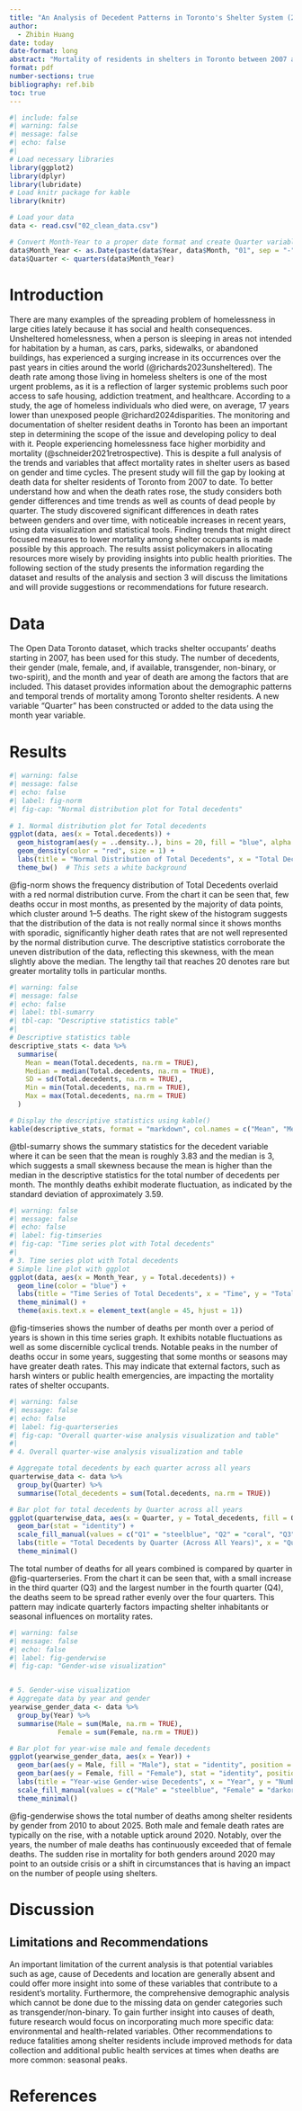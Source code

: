 ```yaml
---
title: "An Analysis of Decedent Patterns in Toronto's Shelter System (2007-2024)"
author: 
  - Zhibin Huang
date: today
date-format: long
abstract: "Mortality of residents in shelters in Toronto between 2007 and 2025 is analyzed to detect outstanding time trends as well as differences by gender. The data shows a significant increase in deaths, peaking around 2020, mainly among male residents of shelters. Seasonal fluctuations in the mortality rates suggest that variations may be due to extrinsic factors, like heat waves or public health events. Since most life-ending situations in shelters occur at the highest risk, this research focuses on the urgency of targeted interventions and health care improvement to reduce shelter residents' fatality rate during high-risk periods."
format: pdf
number-sections: true
bibliography: ref.bib
toc: true
---
```


```r
#| include: false
#| warning: false
#| message: false
#| echo: false
#| 
# Load necessary libraries
library(ggplot2)
library(dplyr)
library(lubridate)
# Load knitr package for kable
library(knitr)

# Load your data
data <- read.csv("02_clean_data.csv")

# Convert Month-Year to a proper date format and create Quarter variable
data$Month_Year <- as.Date(paste(data$Year, data$Month, "01", sep = "-"), "%Y-%b-%d")
data$Quarter <- quarters(data$Month_Year)
```



# Introduction

There are many examples of the spreading problem of homelessness in large cities lately because it has social and health consequences. Unsheltered homelessness, when a person is sleeping in areas not intended for habitation by a human, as cars, parks, sidewalks, or abandoned buildings, has experienced a surging increase in its occurrences over the past years in cities around the world (@richards2023unsheltered). The death rate among those living in homeless shelters is one of the most urgent problems, as it is a reflection of larger systemic problems such poor access to safe housing, addiction treatment, and healthcare. According to a study, the age of homeless individuals who died were, on average, 17 years lower than unexposed people @richard2024disparities. The monitoring and documentation of shelter resident deaths in Toronto has been an important step in determining the scope of the issue and developing policy to deal with it. People experiencing homelessness face higher morbidity and mortality (@schneider2021retrospective). This is despite a full analysis of the trends and variables that affect mortality rates in shelter users as based on gender and time cycles.
The present study will fill the gap by looking at death data for shelter residents of Toronto from 2007 to date. To better understand how and when the death rates rose, the study considers both gender differences and time trends as well as counts of dead people by quarter. The study discovered significant differences in death rates between genders and over time, with noticeable increases in recent years, using data visualization and statistical tools. Finding trends that might direct focused measures to lower mortality among shelter occupants is made possible by this approach. The results assist policymakers in allocating resources more wisely by providing insights into public health priorities.
The following section of the study presents the information regarding the dataset and results of the analysis and section 3 will discuss the limitations and will provide suggestions or recommendations for future research.

# Data

The Open Data Toronto dataset, which tracks shelter occupants' deaths starting in 2007, has been used for this study. The number of decedents, their gender (male, female, and, if available, transgender, non-binary, or two-spirit), and the month and year of death are among the factors that are included. This dataset provides information about the demographic patterns and temporal trends of mortality among Toronto shelter residents. A new variable "Quarter" has been constructed or added to the data using the month year variable.

# Results

```r
#| warning: false
#| message: false
#| echo: false
#| label: fig-norm
#| fig-cap: "Normal distribution plot for Total decedents"
 
# 1. Normal distribution plot for Total decedents
ggplot(data, aes(x = Total.decedents)) +
  geom_histogram(aes(y = ..density..), bins = 20, fill = "blue", alpha = 0.6) +
  geom_density(color = "red", size = 1) +
  labs(title = "Normal Distribution of Total Decedents", x = "Total Decedents", y = "Density") +
  theme_bw()  # This sets a white background

```


@fig-norm shows the frequency distribution of Total Decedents overlaid with a red normal distribution curve. From the chart it can be seen that, few deaths occur in most months, as presented by the majority of data points, which cluster around 1–5 deaths. The right skew of the histogram suggests that the distribution of the data is not really normal since it shows months with sporadic, significantly higher death rates that are not well represented by the normal distribution curve. The descriptive statistics corroborate the uneven distribution of the data, reflecting this skewness, with the mean slightly above the median. The lengthy tail that reaches 20 denotes rare but greater mortality tolls in particular months.


```r
#| warning: false
#| message: false
#| echo: false
#| label: tbl-sumarry
#| tbl-cap: "Descriptive statistics table"
#| 
# Descriptive statistics table
descriptive_stats <- data %>%
  summarise(
    Mean = mean(Total.decedents, na.rm = TRUE),
    Median = median(Total.decedents, na.rm = TRUE),
    SD = sd(Total.decedents, na.rm = TRUE),
    Min = min(Total.decedents, na.rm = TRUE),
    Max = max(Total.decedents, na.rm = TRUE)
  )

# Display the descriptive statistics using kable()
kable(descriptive_stats, format = "markdown", col.names = c("Mean", "Median", "Standard Deviation", "Minimum", "Maximum"))
```

@tbl-sumarry shows the summary statistics for the decedent variable where it can be seen that the mean is roughly 3.83 and the median is 3, which suggests a small skewness because the mean is higher than the median in the descriptive statistics for the total number of decedents per month. The monthly deaths exhibit moderate fluctuation, as indicated by the standard deviation of approximately 3.59. 

```r
#| warning: false
#| message: false
#| echo: false
#| label: fig-timseries
#| fig-cap: "Time series plot with Total decedents"
#| 
# 3. Time series plot with Total decedents
# Simple line plot with ggplot
ggplot(data, aes(x = Month_Year, y = Total.decedents)) +
  geom_line(color = "blue") +
  labs(title = "Time Series of Total Decedents", x = "Time", y = "Total Decedents") +
  theme_minimal() +
  theme(axis.text.x = element_text(angle = 45, hjust = 1))

```

@fig-timseries shows the number of deaths per month over a period of years is shown in this time series graph. It exhibits notable fluctuations as well as some discernible cyclical trends. Notable peaks in the number of deaths occur in some years, suggesting that some months or seasons may have greater death rates. This may indicate that external factors, such as harsh winters or public health emergencies, are impacting the mortality rates of shelter occupants.

```r
#| warning: false
#| message: false
#| echo: false
#| label: fig-quarterseries
#| fig-cap: "Overall quarter-wise analysis visualization and table"
#| 
# 4. Overall quarter-wise analysis visualization and table

# Aggregate total decedents by each quarter across all years
quarterwise_data <- data %>%
  group_by(Quarter) %>%
  summarise(Total_decedents = sum(Total.decedents, na.rm = TRUE))

# Bar plot for total decedents by Quarter across all years
ggplot(quarterwise_data, aes(x = Quarter, y = Total_decedents, fill = Quarter)) +
  geom_bar(stat = "identity") +
  scale_fill_manual(values = c("Q1" = "steelblue", "Q2" = "coral", "Q3" = "chocolate1", "Q4" = "purple")) +
  labs(title = "Total Decedents by Quarter (Across All Years)", x = "Quarter", y = "Total Decedents") +
  theme_minimal()

```

The total number of deaths for all years combined is compared by quarter in @fig-quarterseries. From the chart it can be seen that, with a small increase in the third quarter (Q3) and the largest number in the fourth quarter (Q4), the deaths seem to be spread rather evenly over the four quarters. This pattern may indicate quarterly factors impacting shelter inhabitants or seasonal influences on mortality rates.

```r
#| warning: false
#| message: false
#| echo: false
#| label: fig-genderwise
#| fig-cap: "Gender-wise visualization"


# 5. Gender-wise visualization
# Aggregate data by year and gender
yearwise_gender_data <- data %>%
  group_by(Year) %>%
  summarise(Male = sum(Male, na.rm = TRUE),
            Female = sum(Female, na.rm = TRUE))

# Bar plot for year-wise male and female decedents
ggplot(yearwise_gender_data, aes(x = Year)) +
  geom_bar(aes(y = Male, fill = "Male"), stat = "identity", position = "dodge") +
  geom_bar(aes(y = Female, fill = "Female"), stat = "identity", position = "dodge") +
  labs(title = "Year-wise Gender-wise Decedents", x = "Year", y = "Number of Decedents", fill = "Gender") +
  scale_fill_manual(values = c("Male" = "steelblue", "Female" = "darkorange")) +
  theme_minimal()

```

@fig-genderwise shows the total number of deaths among shelter residents by gender from 2010 to about 2025. Both male and female death rates are typically on the rise, with a notable uptick around 2020. Notably, over the years, the number of male deaths has continuously exceeded that of female deaths. The sudden rise in mortality for both genders around 2020 may point to an outside crisis or a shift in circumstances that is having an impact on the number of people using shelters.  

# Discussion

## Limitations and Recommendations

An important limitation of the current analysis is that potential variables such as age, cause of Decedents and location are generally absent and could offer more insight into some of these variables that contribute to a resident's mortality. Furthermore, the comprehensive demographic analysis which cannot be done due to the missing data on gender categories such as transgender/non-binary. To gain further insight into causes of death, future research would focus on incorporating much more specific data: environmental and health-related variables. Other recommendations to reduce fatalities among shelter residents include improved methods for data collection and additional public health services at times when deaths are more common: seasonal peaks.

\newpage

# References

